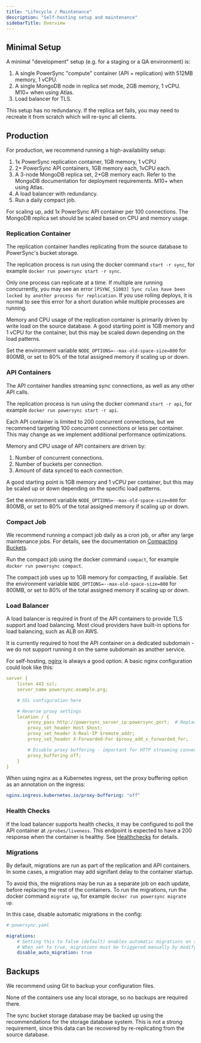 ```yaml
---
title: "Lifecycle / Maintenance"
description: "Self-hosting setup and maintenance"
sidebarTitle: Overview
---
```


## Minimal Setup

A minimal "development" setup (e.g. for a staging or a QA environment) is:

1. A single PowerSync "compute" container (API + replication) with 512MB memory, 1 vCPU.
2. A single MongoDB node in replica set mode, 2GB memory, 1 vCPU. M10+ when using Atlas.
3. Load balancer for TLS.

This setup has no redundancy. If the replica set fails, you may need to recreate it from scratch which will re-sync all clients.

## Production

For production, we recommend running a high-availability setup:

1. 1x PowerSync replication container, 1GB memory, 1 vCPU
2. 2+ PowerSync API containers, 1GB memory each, 1vCPU each.
3. A 3-node MongoDB replica set, 2+GB memory each. Refer to the MongoDB documentation for deployment requirements. M10+ when using Atlas.
4. A load balancer with redundancy.
5. Run a daily compact job.

For scaling up, add 1x PowerSync API container per 100 connections. The MongoDB replica set should be scaled based on CPU and memory usage.

### Replication Container

The replication container handles replicating from the source database to PowerSync's bucket storage.

The replication process is run using the docker command `start -r sync`, for example `docker run powersync start -r sync`.

Only one process can replicate at a time. If multiple are running concurrently, you may see an error `[PSYNC_S1003] Sync rules have been locked by another process for replication`.
If you use rolling deploys, it is normal to see this error for a short duration while multiple processes are running.

Memory and CPU usage of the replication container is primarily driven by write load on the source database. A good starting point is 1GB memory and 1 vCPU for the container, but this may be scaled down depending on the load patterns.

Set the environment variable `NODE_OPTIONS=--max-old-space-size=800` for 800MB, or set to 80% of the total assigned memory if scaling up or down.

### API Containers

The API container handles streaming sync connections, as well as any other API calls.

The replication process is run using the docker command `start -r api`, for example `docker run powersync start -r api`.

Each API container is limited to 200 concurrent connections, but we recommend targeting 100 concurrent connections or less per container. This may change as we implement additional performance optimizations.

Memory and CPU usage of API containers are driven by:
1. Number of concurrent connections.
2. Number of buckets per connection.
3. Amount of data synced to each connection.

A good starting point is 1GB memory and 1 vCPU per container, but this may be scaled up or down depending on the specific load patterns.

Set the environment variable `NODE_OPTIONS=--max-old-space-size=800` for 800MB, or set to 80% of the total assigned memory if scaling up or down.

### Compact Job

We recommend running a compact job daily as a cron job, or after any large maintenance jobs. For details, see the documentation on [Compacting Buckets](/usage/lifecycle-maintenance/compacting-buckets).

Run the compact job using the docker command `compact`, for example `docker run powersync compact`.

The compact job uses up to 1GB memory for compacting, if available. Set the environment variable `NODE_OPTIONS=--max-old-space-size=800` for 800MB, or set to 80% of the total assigned memory if scaling up or down.

### Load Balancer

A load balancer is required in front of the API containers to provide TLS support and load balancing. Most cloud providers have built-in options for load balancing, such as ALB on AWS.

It is currently required to host the API container on a dedicated subdomain - we do not support running it on the same subdomain as another service.

For self-hosting, [nginx](https://nginx.org/en/) is always a good option. A basic nginx configuration could look like this:

```yaml
server {
    listen 443 ssl;
    server_name powersync.example.prg;

    # SSL configuration here

    # Reverse proxy settings
    location / {
        proxy_pass http://powersync_server_ip:powersync_port;  # Replace with your powersync details
        proxy_set_header Host $host;
        proxy_set_header X-Real-IP $remote_addr;
        proxy_set_header X-Forwarded-For $proxy_add_x_forwarded_for;

        # Disable proxy buffering - important for HTTP streaming connections (configured in the PowerSync client SDK)
        proxy_buffering off;
    }
}
```

When using nginx as a Kubernetes ingress, set the proxy buffering option as an annotation on the ingress:

```yaml
nginx.ingress.kubernetes.io/proxy-buffering: "off"
```

### Health Checks

If the load balancer supports health checks, it may be configured to poll the API container at `/probes/liveness`. This endpoint is expected to have a 200 response when the container is healthy. See [Healthchecks](./lifecycle-maintenance/healthchecks) for details.

### Migrations

By default, migrations are run as part of the replication and API containers. In some cases, a migration may add signifant delay to the container startup.

To avoid this, the migrations may be run as a separate job on each update, before replacing the rest of the containers. To run the migrations, run the docker command `migrate up`, for example `docker run powersync migrate up`.

In this case, disable automatic migrations in the config:

```yaml
# powersync.yaml

migrations:
    # Setting this to false (default) enables automatic migrations on startup.
    # When set to true, migrations must be triggered manually by modifying the container `command`.
    disable_auto_migration: true
```

## Backups

We recommend using Git to backup your configuration files.

None of the containers use any local storage, so no backups are required there.

The sync bucket storage database may be backed up using the recommendations for the storage database system. This is not a strong requirement, since this data can be recovered by re-replicating from the source database.
